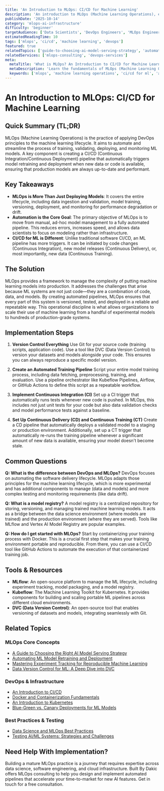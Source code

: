 ```yaml
---
title: 'An Introduction to MLOps: CI/CD for Machine Learning'
description: 'An introduction to MLOps (Machine Learning Operations), explaining how it adapts DevOps principles like CI/CD to automate the lifecycle of machine learning models.'
publishDate: '2025-10-14'
category: 'mlops-ai-infrastructure'
difficulty: 'beginner'
targetAudience: ['Data Scientists', 'DevOps Engineers', 'MLOps Engineers']
estimatedReadingTime: 10
tags: ['mlops', 'ci/cd', 'machine learning', 'devops']
featured: true
relatedTopics: ['guide-to-choosing-ai-model-serving-strategy', 'automating-ml-model-retraining-and-deployment', 'mastering-experiment-tracking-for-reproducible-ml', 'data-version-control-for-ml-deep-dive-into-dvc', 'an-introduction-to-cicd', 'docker-and-containerization-fundamentals', 'an-introduction-to-kubernetes', 'blue-green-vs-canary-deployments-for-ml-models', 'data-science-and-ml-ops-best-practices', 'testing-ai-ml-systems-strategies-and-challenges']
relatedServices: ['mlops-consulting', 'devops-services']
meta:
  metaTitle: 'What is MLOps? An Introduction to CI/CD for Machine Learning'
  metaDescription: 'Learn the fundamentals of MLOps (Machine Learning Operations). This guide explains how CI/CD principles are adapted for ML to automate training, testing, and deployment.'
  keywords: ['mlops', 'machine learning operations', 'ci/cd for ml', 'ai infrastructure']
---
```


# An Introduction to MLOps: CI/CD for Machine Learning

## Quick Summary (TL;DR)

MLOps (Machine Learning Operations) is the practice of applying DevOps principles to the machine learning lifecycle. It aims to automate and streamline the process of training, validating, deploying, and monitoring ML models. A key component is creating a CI/CD (Continuous Integration/Continuous Deployment) pipeline that automatically triggers model retraining and deployment when new data or code is available, ensuring that production models are always up-to-date and performant.

## Key Takeaways

- **MLOps is More Than Just Deploying Models**: It covers the entire lifecycle, including data ingestion and validation, model training, versioning, deployment, and monitoring for performance degradation or drift.
- **Automation is the Core Goal**: The primary objective of MLOps is to move from manual, ad-hoc model management to a fully automated pipeline. This reduces errors, increases speed, and allows data scientists to focus on modeling rather than infrastructure.
- **CI/CD for ML is Different**: Unlike traditional software CI/CD, an ML pipeline has more triggers. It can be initiated by code changes (Continuous Integration), new model releases (Continuous Delivery), or, most importantly, new data (Continuous Training).

## The Solution

MLOps provides a framework to manage the complexity of putting machine learning models into production. It addresses the challenges that arise because ML systems are not just code—they are a combination of code, data, and models. By creating automated pipelines, MLOps ensures that every part of this system is versioned, tested, and deployed in a reliable and repeatable way. This operational discipline is what allows organizations to scale their use of machine learning from a handful of experimental models to hundreds of production-grade systems.

## Implementation Steps

1.  **Version Control Everything**
    Use Git for your source code (training scripts, application code). Use a tool like DVC (Data Version Control) to version your datasets and models alongside your code. This ensures you can always reproduce a specific model version.

2.  **Create an Automated Training Pipeline**
    Script your entire model training process, including data fetching, preprocessing, training, and evaluation. Use a pipeline orchestrator like Kubeflow Pipelines, Airflow, or GitHub Actions to define this script as a repeatable workflow.

3.  **Implement Continuous Integration (CI)**
    Set up a CI trigger that automatically runs tests whenever new code is pushed. In MLOps, this includes not just unit tests for your code but also data validation checks and model performance tests against a baseline.

4.  **Set Up Continuous Delivery (CD) and Continuous Training (CT)**
    Create a CD pipeline that automatically deploys a validated model to a staging or production environment. Additionally, set up a CT trigger that automatically re-runs the training pipeline whenever a significant amount of new data is available, ensuring your model doesn't become stale.

## Common Questions

**Q: What is the difference between DevOps and MLOps?**
DevOps focuses on automating the software delivery lifecycle. MLOps adapts those principles for the machine learning lifecycle, which is more experimental and has additional components to manage (data and models) and more complex testing and monitoring requirements (like data drift).

**Q: What is a model registry?**
A model registry is a centralized repository for storing, versioning, and managing trained machine learning models. It acts as a bridge between the data science environment (where models are trained) and the production environment (where they are served). Tools like MLflow and Vertex AI Model Registry are popular examples.

**Q: How do I get started with MLOps?**
Start by containerizing your training process with Docker. This is a crucial first step that makes your training environment portable and reproducible. From there, you can use a CI/CD tool like GitHub Actions to automate the execution of that containerized training job.

## Tools & Resources

- **MLflow**: An open-source platform to manage the ML lifecycle, including experiment tracking, model packaging, and a model registry.
- **Kubeflow**: The Machine Learning Toolkit for Kubernetes. It provides components for building and scaling portable ML pipelines across different cloud environments.
- **DVC (Data Version Control)**: An open-source tool that enables versioning of datasets and models, integrating seamlessly with Git.

## Related Topics

### MLOps Core Concepts
- [A Guide to Choosing the Right AI Model Serving Strategy](/category/mlops-ai-infrastructure/guide-to-choosing-ai-model-serving-strategy)
- [Automating ML Model Retraining and Deployment](/category/mlops-ai-infrastructure/automating-ml-model-retraining-and-deployment)
- [Mastering Experiment Tracking for Reproducible Machine Learning](/category/mlops-ai-infrastructure/mastering-experiment-tracking-for-reproducible-ml)
- [Data Version Control for ML: A Deep Dive into DVC](/category/mlops-ai-infrastructure/data-version-control-for-ml-deep-dive-into-dvc)

### DevOps & Infrastructure
- [An Introduction to CI/CD](/category/devops/an-introduction-to-cicd)
- [Docker and Containerization Fundamentals](/category/devops-cloud/docker-and-containerization-step-by-step)
- [An Introduction to Kubernetes](/category/devops-cloud/an-introduction-to-kubernetes)
- [Blue-Green vs. Canary Deployments for ML Models](/category/mlops-ai-infrastructure/blue-green-vs-canary-deployments-for-ml-models)

### Best Practices & Testing
- [Data Science and MLOps Best Practices](/category/machine-learning/data-science-and-ml-ops-best-practices)
- [Testing AI/ML Systems: Strategies and Challenges](/category/testing/testing-ai-ml-systems-strategies-and-challenges)

## Need Help With Implementation?

Building a mature MLOps practice is a journey that requires expertise across data science, software engineering, and cloud infrastructure. Built By Dakic offers MLOps consulting to help you design and implement automated pipelines that accelerate your time-to-market for new AI features. Get in touch for a free consultation.
